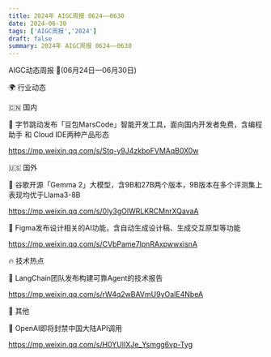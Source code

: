 ```yaml
---
title: 2024年 AIGC周报 0624——0630
date: 2024-06-30
tags: ['AIGC周报','2024']
draft: false
summary: 2024年 AIGC周报 0624——0630
---
```

AIGC动态周报 🚀(06月24日—06月30日)

🌍 行业动态

🇨🇳 国内

📰 字节跳动发布「豆包MarsCode」智能开发工具，面向国内开发者免费，含编程助手 和 Cloud IDE两种产品形态

https://mp.weixin.qq.com/s/Stq-y9J4zkboFVMAqB0X0w

🇺🇸 国外

📰 谷歌开源「Gemma 2」大模型，含9B和27B两个版本，9B版本在多个评测集上表现均优于Llama3-8B

https://mp.weixin.qq.com/s/0Iy3gOlWRLKRCMnrXQavaA

📰 Figma发布设计相关的AI功能，含自动生成设计稿、生成交互原型等功能

https://mp.weixin.qq.com/s/CVbPame7lpnRAxpwwxisnA

🔥 技术热点

📝 LangChain团队发布构建可靠Agent的技术报告

https://mp.weixin.qq.com/s/rW4q2wBAVmU9yOaIE4NbeA

🎉 其他

🚀 OpenAI即将封禁中国大陆API调用

https://mp.weixin.qq.com/s/H0YUlIXJe_Ysmgg6vp-Tyg